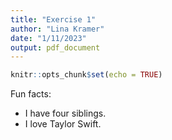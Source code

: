 ```yaml
---
title: "Exercise 1"
author: "Lina Kramer"
date: "1/11/2023"
output: pdf_document
---
```


```r
knitr::opts_chunk$set(echo = TRUE)
```

Fun facts:

+ I have four siblings.
+ I love Taylor Swift.